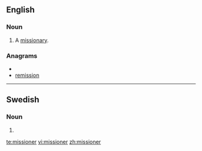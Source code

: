 ==English==
===Noun===
{{en-noun}}

#A [[missionary]].

===Anagrams===
* {{alphagram|eiimnorss}}
* [[remission#English|remission]]

----

==Swedish==

===Noun===
{{infl|sv|noun form}}

# {{sv-noun-form-indef-pl|mission}}

[[te:missioner]]
[[vi:missioner]]
[[zh:missioner]]
